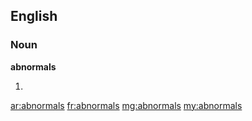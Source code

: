 ==English==
===Noun===
'''abnormals'''
#{{plural of|abnormal}}

[[ar:abnormals]]
[[fr:abnormals]]
[[mg:abnormals]]
[[my:abnormals]]